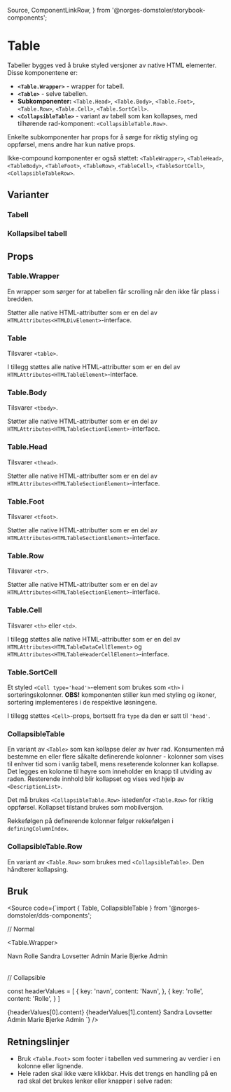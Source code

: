   Source,
  ComponentLinkRow,
} from '@norges-domstoler/storybook-components';

<Meta title="dds-components/Table/Docs" />

# Table

<ComponentLinkRow
  docsHref="https://design.domstol.no/987b33f71/p/559cc8-table/b/73973d"
  figmaHref="https://www.figma.com/file/ewqSDmkgqDQ5PyOsRp4V5b/?node-id=1347%3A0"
  githubHref="https://github.com/domstolene/designsystem/tree/main/packages/components/src/components/Table"
  withBottomSpacing
/>

Tabeller bygges ved å bruke styled versjoner av native HTML elementer. Disse komponentene er:

- **`<Table.Wrapper>`** - wrapper for tabell.
- **`<Table>`** - selve tabellen.
- **Subkomponenter:** `<Table.Head>`, `<Table.Body>`, `<Table.Foot>`, `<Table.Row>`, `<Table.Cell>`, `<Table.SortCell>`.
- **`<CollapsibleTable>`** - variant av tabell som kan kollapses, med tilhørende rad-komponent: `<CollapsibleTable.Row>`.

Enkelte subkomponenter har props for å sørge for riktig styling og oppførsel, mens andre har kun native props.

Ikke-compound komponenter er også støttet: `<TableWrapper>`, `<TableHead>`, `<TableBody>`, `<TableFoot>`, `<TableRow>`, `<TableCell>`, `<TableSortCell>`, `<CollapsibleTableRow>`.

## Varianter

### Tabell

<Canvas of={TableStories.Default} />

### Kollapsibel tabell

<Canvas of={CollapsibleTableStories.SingleDefiningColumn} />

## Props

### Table.Wrapper

En wrapper som sørger for at tabellen får scrolling når den ikke får plass i bredden.

Støtter alle native HTML-attributter som er en del av `HTMLAttributes<HTMLDivElement>`-interface.

### Table

Tilsvarer `<table>`.

<Canvas of={TableStories.Default} />
<Controls of={TableStories.Default} />

I tillegg støttes alle native HTML-attributter som er en del av `HTMLAttributes<HTMLTableElement>`-interface.

### Table.Body

Tilsvarer `<tbody>`.

Støtter alle native HTML-attributter som er en del av `HTMLAttributes<HTMLTableSectionElement>`-interface.

### Table.Head

Tilsvarer `<thead>`.

Støtter alle native HTML-attributter som er en del av `HTMLAttributes<HTMLTableSectionElement>`-interface.

### Table.Foot

Tilsvarer `<tfoot>`.

Støtter alle native HTML-attributter som er en del av `HTMLAttributes<HTMLTableSectionElement>`-interface.

### Table.Row

Tilsvarer `<tr>`.

<ArgTypes of={TableRow} />

Støtter alle native HTML-attributter som er en del av `HTMLAttributes<HTMLTableSectionElement>`-interface.

### Table.Cell

Tilsvarer `<th>` eller `<td>`.

<ArgTypes of={Table.Cell} />

I tillegg støttes alle native HTML-attributter som er en del av `HTMLAttributes<HTMLTableDataCellElement>` og `HTMLAttributes<HTMLTableHeaderCellElement>`-interface.

### Table.SortCell

Et styled `<Cell type='head'>`-element som brukes som `<th>` i sorteringskolonner. **OBS!** komponenten stiller kun med styling og ikoner, sortering implementeres i de respektive løsningene.

<ArgTypes of={Table.SortCell} />

I tillegg støttes `<Cell>`-props, bortsett fra `type` da den er satt til `'head'`.

### CollapsibleTable

En variant av `<Table>` som kan kollapse deler av hver rad.
Konsumenten må bestemme en eller flere såkalte definerende kolonner - kolonner som vises til enhver tid som i vanlig tabell, mens reseterende kolonner kan kollapse.
Det legges en kolonne til høyre som inneholder en knapp til utviding av raden.
Resterende innhold blir kollapset og vises ved hjelp av `<DescriptionList>`.

Det må brukes `<CollapsibleTable.Row>` istedenfor `<Table.Row>` for riktig oppførsel.
Kollapset tilstand brukes som mobilversjon.

Rekkefølgen på definerende kolonner følger rekkefølgen i `definingColumnIndex`.

<Canvas of={CollapsibleTableStories.SingleDefiningColumn} />
<Controls of={CollapsibleTableStories.SingleDefiningColumn} />

### CollapsibleTable.Row

En variant av `<Table.Row>` som brukes med `<CollapsibleTable>`. Den håndterer kollapsing.

<ArgTypes of={CollapsibleTable.Row} />

## Bruk

<Source
  code={`import { Table, CollapsibleTable } from '@norges-domstoler/dds-components';

// Normal

<Table.Wrapper>
  <Table>
    <Table.Head>
      <Table.Row>
        <Table.Cell>Navn</Table.Cell>
        <Table.Cell>Rolle</Table.Cell>
      </Table.Row>
    </Table.Head>
    <Table.Body>
      <Table.Row>
        <Table.Cell>Sandra Lovsetter</Table.Cell>
        <Table.Cell>Admin</Table.Cell>
      </Table.Row>
      <Table.Row>
        <Table.Cell>Marie Bjerke</Table.Cell>
        <Table.Cell>Admin</Table.Cell>
      </Table.Row>
    </Table.Body>
  </Table>
</Table.Wrapper>

// Collapsible

const headerValues = [
{
key: 'navn',
content: 'Navn',
},
{
key: 'rolle',
content: 'Rolle',
}
]

<CollapsibleTable>
  <Table.Head>
    <CollapsibleTable.Row headerValues={headerValues}>
      <Table.Cell>{headerValues[0].content}</Table.Cell>
      <Table.Cell>{headerValues[1].content}</Table.Cell>
    </CollapsibleTable.Row>
  </Table.Head>
  <Table.Body>
    <CollapsibleTable.Row>
      <Table.Cell>Sandra Lovsetter</Table.Cell>
      <Table.Cell>Admin</Table.Cell>
    </CollapsibleTable.Row>
    <CollapsibleTable.Row>
      <Table.Cell>Marie Bjerke</Table.Cell>
      <Table.Cell>Admin</Table.Cell>
    </CollapsibleTable.Row>
  </Table.Body>
</CollapsibleTable>
`} />

## Retningslinjer

- Bruk `<Table.Foot>` som footer i tabellen ved summering av verdier i en kolonne eller lignende.
- Hele raden skal ikke være klikkbar. Hvis det trengs en handling på en rad skal det brukes lenker eller knapper i selve raden:

<Canvas of={TableStories.InteractiveContent} />
